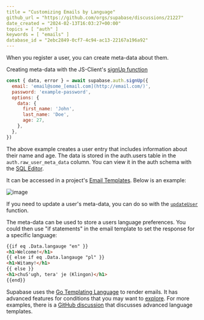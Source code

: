 ```yaml
---
title = "Customizing Emails by Language"
github_url = "https://github.com/orgs/supabase/discussions/21227"
date_created = "2024-02-13T16:03:27+00:00"
topics = [ "auth" ]
keywords = [ "emails" ]
database_id = "2ebc2849-0cf7-4c94-ac13-22167a196a92"
---
```


When you register a user, you can create meta-data about them.

Creating meta-data with the JS-Client's [signUp function](/docs/reference/javascript/auth-signup?example=sign-up-with-additional-user-metadata)

```javascript
const { data, error } = await supabase.auth.signUp({
  email: 'email@some_[email.com](http://email.com/)',
  password: 'example-password',
  options: {
    data: {
      first_name: 'John',
      last_name: 'Doe',
      age: 27,
    },
  },
})
```

The above example creates a user entry that includes information about their name and age. The data is stored in the auth.users table in the `auth.raw_user_meta_data` column. You can view it in the auth schema with the [SQL Editor](/dashboard/project/_/editor).

It can be accessed in a project's [Email Templates](/dashboard/project/_/auth/templates). Below is an example:

![image](/docs/img/troubleshooting/3eeb2435-dd1c-41bc-9557-44cabff38f59.png)

If you need to update a user's meta-data, you can do so with the [`updateUser`](/docs/reference/javascript/auth-updateuser?example=update-the-users-metadata) function.

The meta-data can be used to store a users language preferences. You could then use "if statements" in the email template to set the response for a specific language:

```html
{{if eq .Data.langauge "en" }}
<h1>Welcome!</h1>
{{ else if eq .Data.langauge "pl" }}
<h1>Witamy!</h1>
{{ else }}
<h1>chuS'ugh, tera' je (Klingon)</h1>
{{end}}
```

Supabase uses the [Go Templating Language](https://pkg.go.dev/text/template) to render emails. It has advanced features for conditions that you may want to [explore](https://gohugo.io/templates/introduction/). For more examples, there is a [GitHub discussion](https://github.com/supabase/gotrue/issues/80#issuecomment-1552264148) that discusses advanced language templates.
